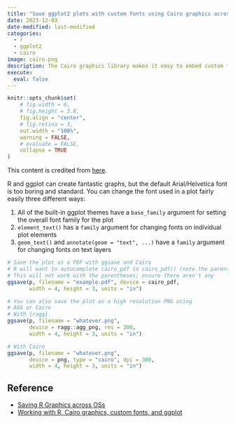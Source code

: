 ---
title: "Save ggplot2 plots with custom fonts using Cairo graphics across OS"
date: 2023-12-03
date-modified: last-modified
categories:
  - r
  - ggplot2
  - cairo
image: cairo.png
description: The Cairo graphics library makes it easy to embed custom fonts in PDFs and create high resolution PNGs (with either AGG or Cairo).
execute: 
  eval: false
---

```{r setup, include=FALSE}
knitr::opts_chunk$set(
    # fig.width = 6, 
    # fig.height = 3.8,
    fig.align = "center", 
    # fig.retina = 3,
    out.width = "100%", 
    warning = FALSE,
    # evaluate = FALSE,
    collapse = TRUE
)
```

This content is credited from [here](https://www.andrewheiss.com/blog/2017/09/27/working-with-r-cairo-graphics-custom-fonts-and-ggplot/index.html).

R and ggplot can create fantastic graphs, but the default Arial/Helvetica font is too boring and standard. You can change the font used in a plot fairly easily three different ways:

1. All of the built-in ggplot themes have a `base_family` argument for setting the overall font family for the plot
2. `element_text()` has a `family` argument for changing fonts on individual plot elements
3. `geom_text()` and `annotate(geom = "text", ...)` have a `family` argument for changing fonts on text layers

```{r}
# Save the plot as a PDF with ggsave and Cairo
# R will want to autocomplete cairo_pdf to cairo_pdf() (note the parentheses)
# This will not work with the parentheses; ensure there aren't any
ggsave(p, filename = "example.pdf", device = cairo_pdf,
       width = 4, height = 3, units = "in")

# You can also save the plot as a high resolution PNG using 
# AGG or Cairo
# With {ragg}
ggsave(p, filename = "whatever.png",
       device = ragg::agg_png, res = 300,
       width = 4, height = 3, units = "in")

# With Cairo
ggsave(p, filename = "whatever.png",
       device = png, type = "cairo", dpi = 300,
       width = 4, height = 3, units = "in")
```

## Reference

- [Saving R Graphics across OSs](https://www.jumpingrivers.com/blog/r-graphics-cairo-png-pdf-saving/)
- [Working with R, Cairo graphics, custom fonts, and ggplot](https://www.andrewheiss.com/blog/2017/09/27/working-with-r-cairo-graphics-custom-fonts-and-ggplot/)
